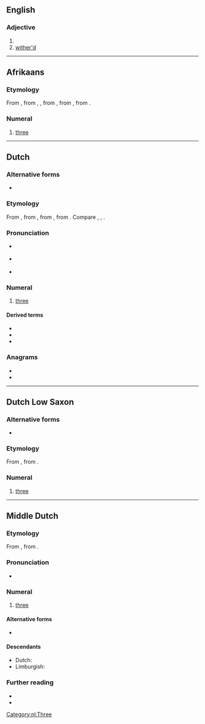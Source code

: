 ==English==

===Adjective===
{{head|en|adjective}}

# {{archaic spelling of|dry|lang=en}}
# [[wither'd]]

----

==Afrikaans==
{{cardinalbox|af|2|3|4|twee|vier|ord=derde}}

===Etymology===
From {{inh|af|nl|drie}}, from {{inh|af|dum|dri}}, {{m|dum|drie}}, from {{inh|af|odt|*thrie}}, from {{inh|af|gem-pro|*þrīz}}, from {{inh|af|ine-pro|*tréyes}}.

===Numeral===
{{head|af|numeral}}

# {{lb|af|cardinal}} [[three]]

----

==Dutch==

===Alternative forms===
* {{l|nl|drij}} {{qualifier|rare, in dialectal Belgian Dutch}}

===Etymology===
From {{inh|nl|dum|drie}}, from {{inh|nl|odt|*thrie}}, from {{inh|nl|gem-pro|*þrīz}}, from {{inh|nl|ine-pro|*tréyes}}. Compare {{cog|de|drei}}, {{cog|fy|thre|thrē}}, {{cog|en|three}}.

===Pronunciation===
* {{a|BE}} {{IPA|/dri/|lang=nl}}
*: {{audio|Nl-drie (Belgium).ogg|audio (Belgium)|lang=nl}}
* {{a|NL}} {{IPA|/dri/|lang=nl}}
*: {{audio|Nl-drie.ogg|audio (Netherlands)|lang=nl}}
* {{rhymes|i|lang=nl}}

===Numeral===
{{cardinalbox|nl|2|3|4|twee|vier|ord=derde}}
{{nl-num}}

# {{lb|nl|cardinal}} [[three]]

====Derived terms====
* {{l|nl|driehoek}}
* {{l|nl|driekwart}}
* {{l|nl|drievoudig}}

===Anagrams===
* {{l|nl|dier}}
* {{l|nl|ried}}

[[Category:nl:Three]]

----

==Dutch Low Saxon==

===Alternative forms===
* {{l|nds-nl|drij}}

===Etymology===
From {{inh|nds-nl|gml|drî}}, {{m|gml|drê}} from {{inh|nds-nl|osx|thrie}}.

===Numeral===
{{head|nds-nl|numeral}}

# {{lb|nds-nl|cardinal}} [[three]]

----

==Middle Dutch==

===Etymology===
From {{inh|dum|odt|thrīe}}, from {{inh|dum|gem-pro|*þrīz}}.

===Pronunciation===
* {{IPA|lang=dum|/driə/}}

===Numeral===
{{head|dum|numeral}}

# [[three]]

====Alternative forms====
* {{l|dum|dri}}

====Descendants====
* Dutch: {{l|nl|drie}}
* Limburgish: {{l|li|drèè}}

===Further reading===
* {{R:VMNW|ID1831}}
* {{R:MNW|07660}}

{{cln|dum|cardinal numbers}}